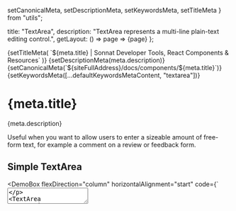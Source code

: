  setCanonicalMeta,
  setDescriptionMeta,
  setKeywordsMeta,
  setTitleMeta
} from "utils";

  title: "TextArea",
  description: "TextArea represents a multi-line plain-text editing control.",
  getLayout: () => page => <WithSidebar>{page}</WithSidebar>
};

<Head>
  {setTitleMeta(
    `${meta.title} | Sonnat Developer Tools, React Components & Resources`
  )}
  {setDescriptionMeta(meta.description)}
  {setCanonicalMeta(`${siteFullAddress}/docs/components/${meta.title}`)}
  {setKeywordsMeta([...defaultKeywordsMetaContent, "textarea"])}
</Head>

<h1>
  <span>{meta.title}</span>
  <AnchorButton anchorId="overview" />
  <PageEditButton href={`pages/docs/components/${meta.title}.mdx`} />
</h1>

<p>{meta.description}</p>

<p>
  Useful when you want to allow users to enter a sizeable amount of free-form
  text, for example a comment on a review or feedback form.
</p>

<h2>
  <span>Simple TextArea</span>
  <AnchorButton anchorId="simple-textareas" />
</h2>

<DemoBox
  flexDirection="column"
  horizontalAlignment="start"
  code={`<TextArea
  name="input"
  placeholder="Placeholder"
  fluid
  minRows={4}
/>
<TextArea
  name="input"
  placeholder="read-only"
  readOnly
  fluid
  minRows={4}
/>
<TextArea
  name="input"
  placeholder="read-only"
  readOnly
  defaultValue="Default value + read-only"
  fluid
  minRows={4}
/>
<TextArea
  name="input"
  placeholder="read-only"
  defaultValue="Default value + disabled"
  disabled
  fluid
  minRows={4}
/>
<TextArea
  name="input"
  placeholder="read-only and disabled"
  readOnly
  disabled
  fluidm
  inRows={4}
/>
<TextArea
  name="input"
  placeholder="read-only and disabled | with default value"
  defaultValue="Default value + disabled + read-only"
  readOnly
  disabled
  fluid
  minRows={4}
/>
<TextArea
  name="input"
  placeholder="Has Error"
  fluid
  minRows={4}
  hasError
/>
<TextArea
  name="input"
  placeholder="With helper text"
  fluid
  minRows={4}
  helperText="This is an informative helper text."
/>
<TextArea
  name="input"
  placeholder="Auto Resize"
  fluid
  minRows={4}
  autoResize
/>`}
>
  <TextArea
    name="input"
    placeholder="Large"
    fluid
    minRows={4}
    size="large"
    className="demoSubject"
  />
  <TextArea
    name="input"
    placeholder="Medium (default)"
    fluid
    minRows={4}
    size="medium"
    className="demoSubject"
  />
  <TextArea
    name="input"
    placeholder="Small"
    fluid
    minRows={4}
    size="small"
    className="demoSubject"
  />
  <TextArea
    name="input"
    placeholder="read-only"
    readOnly
    fluid
    minRows={4}
    className="demoSubject"
  />
  <TextArea
    name="input"
    placeholder="read-only"
    readOnly
    defaultValue="Default value + read-only"
    fluid
    minRows={4}
    className="demoSubject"
  />
  <TextArea
    name="input"
    placeholder="read-only"
    defaultValue="Default value + disabled"
    disabled
    fluid
    minRows={4}
    className="demoSubject"
  />
  <TextArea
    name="input"
    placeholder="read-only and disabled"
    readOnly
    disabled
    fluid
    minRows={4}
    className="demoSubject"
  />
  <TextArea
    name="input"
    placeholder="read-only and disabled | with default value"
    defaultValue="Default value + disabled + read-only"
    readOnly
    disabled
    fluid
    minRows={4}
    className="demoSubject"
  />
  <TextArea
    name="input"
    placeholder="Has Error"
    fluid
    minRows={4}
    hasError
    className="demoSubject"
  />
  <TextArea
    name="input"
    placeholder="With helper text"
    fluid
    minRows={4}
    helperText="This is an informative helper text."
    className="demoSubject"
  />
  <TextArea
    name="input"
    placeholder="Auto Resize"
    fluid
    minRows={4}
    autoResize
    className="demoSubject"
  />
</DemoBox>

<h2>
  <span>Controlled TextArea</span>
  <AnchorButton anchorId="controlled-textarea" />
</h2>

<p>
  You can use the <inlineCode>value</inlineCode>, and{" "}
  <inlineCode>onChange</inlineCode> properties to control the behaviour of the
  textarea.
</p>

<TextAreaControlledDemo />

<h2>
  <span>API</span>
  <AnchorButton anchorId="api" />
</h2>

<p>Learn more about the properties and the customization points.</p>

<h3>
  <span>Usage</span>
  <AnchorButton anchorId="usage" />
</h3>

```typescript
// recommended
import TextArea from "@sonnat/ui/TextArea";

//or
import { TextArea } from "@sonnat/ui";
```

<h3>
  <span>Properties</span>
  <AnchorButton anchorId="properties" />
</h3>

<p>
  Note that the documentation avoids mentioning all the native props (there are
  a lot) in this section of the components.
</p>

<table cols={4}>
  <caption>TextArea Properties</caption>
  <thead>
    <tr>
      <th>Name</th>
      <th>Type</th>
      <th>Default</th>
      <th>Description</th>
    </tr>
  </thead>
  <tbody>
    <tr>
      <td>className</td>
      <td>string</td>
      <td>-</td>
      <td>
        Append to the class names applied to the component so you can override
        or extend the styles.
      </td>
    </tr>
    <tr>
      <td>minRows</td>
      <td>string | number</td>
      <td>-</td>
      <td>Minimum number of rows to display.</td>
    </tr>
    <tr>
      <td>maxRows</td>
      <td>string | number</td>
      <td>-</td>
      <td>
        Maximum number of rows to display. (works only when <inlineCode>{`autoResize={true}`}</inlineCode>
        )
      </td>
    </tr>
    <tr>
      <td>name</td>
      <td>string</td>
      <td>-</td>
      <td>The name of the textarea.</td>
    </tr>
    <tr>
      <td>placeholder</td>
      <td>string</td>
      <td>-</td>
      <td>
        The <inlineCode>placeholder</inlineCode> property of the textarea.
      </td>
    </tr>
    <tr>
      <td>value</td>
      <td>string</td>
      <td>-</td>
      <td>The value of the textarea. The DOM API casts this to a string.</td>
    </tr>
    <tr>
      <td>defaultValue</td>
      <td>string</td>
      <td>-</td>
      <td>The default value. Use when the component is not controlled.</td>
    </tr>
    <tr>
      <td>helperText</td>
      <td>string</td>
      <td>-</td>
      <td>The helper text content.</td>
    </tr>
    <tr>
      <td>helperIcon</td>
      <td>node</td>
      <td>-</td>
      <td>The helper icon element placed before the helper text.</td>
    </tr>
    <tr>
      <td>size</td>
      <td>
        "large"
        <br />| "medium"
        <br />| "small"
      </td>
      <td>"medium"</td>
      <td>The size of the textarea.</td>
    </tr>
    <tr>
      <td>autoResize</td>
      <td>boolean</td>
      <td>false</td>
      <td>
        If <inlineCode>true</inlineCode>, the textarea will automatically adjust
        the height.
      </td>
    </tr>
    <tr>
      <td>resizable</td>
      <td>boolean</td>
      <td>false</td>
      <td>
        If <inlineCode>true</inlineCode>, the textarea will be vertically
        resizable.
      </td>
    </tr>
    <tr>
      <td>disabled</td>
      <td>boolean</td>
      <td>false</td>
      <td>
        If <inlineCode>true</inlineCode>, the textarea will be disabled.
      </td>
    </tr>
    <tr>
      <td>readOnly</td>
      <td>boolean</td>
      <td>false</td>
      <td>
        If <inlineCode>true</inlineCode>, the textarea will be readOnly.
      </td>
    </tr>
    <tr>
      <td>focused</td>
      <td>boolean</td>
      <td>false</td>
      <td>
        If <inlineCode>true</inlineCode>, the textarea will be focused.
      </td>
    </tr>
    <tr>
      <td>autoFocus</td>
      <td>boolean</td>
      <td>false</td>
      <td>
        If <inlineCode>true</inlineCode>, the textarea will be focused on mount.
      </td>
    </tr>
    <tr>
      <td>required</td>
      <td>boolean</td>
      <td>false</td>
      <td>
        If <inlineCode>true</inlineCode>, the textarea will be required.
      </td>
    </tr>
    <tr>
      <td>hasError</td>
      <td>boolean</td>
      <td>false</td>
      <td>
        If <inlineCode>true</inlineCode>, the textarea will indicate invalid
        input.
      </td>
    </tr>
    <tr>
      <td>fluid</td>
      <td>boolean</td>
      <td>false</td>
      <td>
        If <inlineCode>true</inlineCode>, the textarea will be fluid (max-width:
        100%)
      </td>
    </tr>
    <tr>
      <td>inputProps</td>
      <td>object</td>
      <td>-</td>
      <td>
        The properties applied to the <inlineCode>textarea</inlineCode> element.
      </td>
    </tr>
    <tr>
      <td>onChange</td>
      <td>function</td>
      <td>-</td>
      <td>
        The Callback fires when the state has changed.
        <br />
        <em>
          <strong>Signature:</strong>
        </em>{" "}
        <inlineCode>
          function(event: React.ChangeEvent, value: string) => void
        </inlineCode>
        <br />
        <em>
          <strong>Note:</strong>
        </em>{" "}
        You can also pull out the current value by accessing{" "}
        <inlineCode>event.target.value</inlineCode> (string).
      </td>
    </tr>
  </tbody>
  <tfoot>
    <tr>
      <td colSpan="4">
        <ul>
          <li>
            The <inlineCode>ref</inlineCode> is forwarded to the root element.
          </li>
          <li>
            Any other properties supplied will be provided to the root element.
          </li>
        </ul>
      </td>
    </tr>
  </tfoot>
</table>
